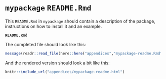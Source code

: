 # `mypackage` `README.Rmd`

This `README.Rmd` in `mypackage` should contain a description of the package, instructions on how to install it and an example.

**`README.Rmd`**


The completed file should look like this:


```r

message(readr::read_file(here::here("appendices","mypackage-readme.Rmd")))

```

And the rendered version should look a bit like this:


```r
knitr::include_url("appendices/mypackage-readme.html")
```
